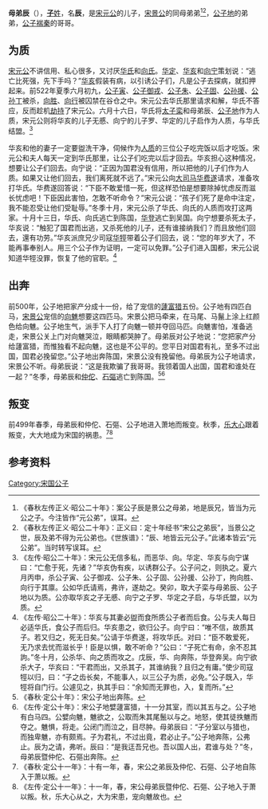 {{Infobox 先秦人物
|名称= 母弟辰
|图像=
|图说=
|姓=[[子姓|子]]
|氏=
|名=辰
|字=
|别名=
|别字=
|谥号=
|时代=春秋时期
|国家=
|身份=宋国公子
|出生=
|逝世=
|在位=
|父=[[宋元公|宋元公]]
|母=
|正妻=
|妾=
|子女=
|太子=
}}
'''母弟辰'''（{{bd|？||？||}}），[[子姓|'''子'''姓]]，名'''辰'''，是[[宋元公|宋元公]]的儿子，[[宋景公|宋景公]]的同母弟弟<ref>《春秋左传正义·昭公二十年》：案公子辰是景公之母弟，地是辰兄，皆当为元公之子。今注皆作“元公弟”，误耳。</ref><ref>《春秋左传正义·昭公二十年》：正义曰：定十年经书“宋公之弟辰”，当景公之世，辰及弟不得为元公弟也。《世族谱》：“辰、地皆云元公子。”此诸本皆云“元公弟”。当时转写误耳。</ref>，[[公子地|公子地]]的弟弟，[[公子褍秦|公子褍秦]]的哥哥。 

==为质==
[[宋元公|宋元公]]不讲信用、私心很多，又讨厌[[华氏|华氏]]和[[向氏|向氏]]。[[华定|华定]]、[[华亥|华亥]]和[[向宁|向宁]]策划说：“逃亡比死强，先下手吗？”[[华亥|华亥]]假装有病，以引诱公子们，凡是公子去探病，就扣押起来。前522年夏季六月初九，[[公子寅|公子寅]]、[[公子御戎|公子御戎]]、[[公子朱|公子朱]]、[[公子固|公子固]]、[[公孙援|公孙援]]、[[公孙丁|公孙丁]]被杀，[[向胜|向胜]]、[[向行|向行]]被囚禁在谷仓之中。宋元公去华氏那里请求和解，华氏不答应，反而趁机[[劫持|劫持]]了宋元公。六月十六日，华氏将[[宋景公|太子栾]]和母弟辰、[[公子地|公子地]]作为人质，宋元公则将华亥的儿子无慼、向宁的儿子罗、华定的儿子启作为人质，与华氏结盟。<ref>《左传·昭公二十年》：宋元公无信多私，而恶华、向。华定、华亥与向宁谋曰：“亡愈于死，先诸？”华亥伪有疾，以诱群公子。公子问之，则执之。夏六月丙申，杀公子寅、公子御戎、公子朱、公子固、公孙援、公孙丁，拘向胜、向行于其廪。公如华氏请焉，弗许，遂劫之。癸卯，取大子栾与母弟辰、公子地以为质。公亦取华亥之子无慼、向宁之子罗、华定之子启，与华氏盟，以为质。</ref>

华亥和他的妻子一定要盥洗干净，伺候作为[[人质|人质]]的三位公子吃完饭以后才吃饭。宋元公和夫人每天一定到华氏那里，让公子们吃完以后才回去。华亥担心这种情况，想要让公子们回去。向宁说：“正因为国君没有信用，所以把他的儿子们作为人质。如果又让他们回去，我们离死就不远了。”宋元公向[[大司马|大司马]][[华费遂|华费遂]]请求，准备攻打华氏。华费遂回答说：“下臣不敢爱惜一死，但这样恐怕是想要除掉忧虑反而滋长忧虑吧！下臣因此害怕，怎敢不听命令？”宋元公说：“孩子们死了是命中注定，我不能忍受让他们受耻辱。”冬季十月，宋元公杀了华氏、向氏的人质而攻打这两家。十月十三日，华氏、向氏逃亡到陈国，[[华登|华登]]逃亡到吴国。向宁想要杀死太子，华亥说：“触犯了国君而出逃，又杀死他的儿子，还有谁接纳我们？而且放他们回去，還有功劳。”华亥派庶兄少司寇[[华牼|华牼]]带着公子们回去，说：“您的年岁大了，不能再事奉别人。用三个公子作为证明，一定可以免罪。”公子们进入国都，宋元公说知道华牼没罪，恢复了他的官职。<ref>《左传·昭公二十年》：华亥与其妻必盥而食所质公子者而后食。公与夫人每日必适华氏，食公子而后归。华亥患之，欲归公子。向宁曰：“唯不信，故质其子。若又归之，死无日矣。”公请于华费遂，将攻华氏。对曰：“臣不敢爱死，无乃求去忧而滋长乎！臣是以惧，敢不听命？”公曰：“子死亡有命，余不忍其訽。”冬十月，公杀华、向之质而攻之。戊辰，华、向奔陈，华登奔吴。向宁欲杀大子，华亥曰：“干君而出，又杀其子，其谁纳我？且归之有庸。”使少司寇牼以归，曰：“子之齿长矣，不能事人，以三公子为质，必免。”公子既入，华牼将自门行。公遽见之，执其手曰：“余知而无罪也，入，复而所。”</ref>

==出奔==
前500年，公子地把家产分成十一份，给了宠信的[[蘧富猎|蘧富猎]]五份。公子地有四匹白马，[[宋景公|宋景公]]宠信的[[向魋|向魋]]想要这四匹马。宋景公把马牵来，在马尾、马鬣上涂上红颜色给向魋。公子地生气，派手下人打了向魋一顿并夺回马匹。向魋害怕，准备逃走，宋景公关上门对向魋哭泣，眼睛都哭肿了。母弟辰对公子地说：“您把家产分给蘧富猎，而惟独看不起向魋，这也是不公平的。您平日对国君有礼，至多不过出国，国君必挽留您。”公子地出奔陈国，宋景公没有挽留他。母弟辰为公子地请求，宋景公不听。母弟辰说：“这是我欺骗了我哥哥。我领着国人出国，国君和谁处在一起？”冬季，母弟辰和[[仲佗|仲佗]]、[[石彄|石彄]]逃亡到陈国。<ref>《春秋·定公十年》：宋公子地出奔陈。</ref><ref>《左传·定公十年》：宋公子地嬖蘧富猎，十一分其室，而以其五与之。公子地有白马四。公嬖向魋，魋欲之，公取而朱其尾鬛以与之。地怒，使其徒抶魋而夺之。魋惧，将走。公闭门而泣之，目尽肿。母弟辰曰：“子分室以与猎也，而独卑魋，亦有颇焉。子为君礼，不过出竟，君必止子。”公子地奔陈，公弗止。辰为之请，弗听。辰曰：“是我迋吾兄也。吾以国人出，君谁与处？”冬，母弟辰暨仲佗、石彄出奔陈。</ref>

==叛变==
前499年春季，母弟辰和仲佗、石彄、公子地进入萧地而叛变。秋季，[[乐大心|乐大心]]跟着叛变，大大地成为宋国的祸患。<ref>《春秋·定公十一年》：十有一年，春，宋公之弟辰及仲佗、石彄、公子地自陈入于萧以叛。</ref><ref>《左传·定公十一年》：十一年，春，宋公母弟辰暨仲佗、石彄、公子地入于萧以叛。秋，乐大心从之，大为宋患，宠向魋故也。</ref>

== 参考资料 ==
{{reflist}}

[[Category:宋国公子|Category:宋国公子]]